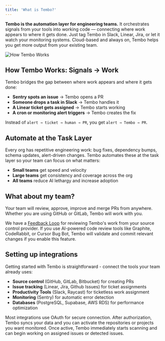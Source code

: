 ```yaml
---
title: 'What is Tembo?'
---
```


**Tembo is the automation layer for engineering teams.** It orchestrates signals from your tools into working code — connecting where work appears to where it gets done. Just tag Tembo in Slack, Linear, Jira, or let it watch your monitoring systems. Cloud-based and always on, Tembo helps you get more output from your existing team.

![How Tembo Works](/images/how-tembo-works.png)

## How Tembo Works: Signals → Work

Tembo bridges the gap between where work appears and where it gets done:

- **Sentry spots an issue** → Tembo opens a PR
- **Someone drops a task in Slack** → Tembo handles it
- **A Linear ticket gets assigned** → Tembo starts working
- **A cron or monitoring alert triggers** → Tembo creates the fix

Instead of `alert → ticket → human → PR`, you get `alert → Tembo → PR`.

## Automate at the Task Layer

Every org has repetitive engineering work: bug fixes, dependency bumps, schema updates, alert-driven changes. Tembo automates these at the task layer so your team can focus on what matters:

- **Small teams** get speed and velocity
- **Large teams** get consistency and coverage across the org
- **All teams** reduce AI lethargy and increase adoption

## What about my team?

Your team will review, approve, improve and merge PRs from anywhere. Whether you are using GitHub or GitLab, Tembo will work with you.

We have a [Feedback Loop](/features/feedback-loop) for reviewing Tembo's work from your source control provider. If you use AI-powered code review tools like Graphite, CodeRabbit, or Cursor Bug Bot, Tembo will validate and commit relevant changes if you enable this feature.

## Setting up integrations

Getting started with Tembo is straightforward - connect the tools your team already uses:

- **Source control** (GitHub, GitLab, Bitbucket) for creating PRs
- **Issue tracking** (Linear, Jira, Github Issues) for ticket assignments
- **Productivity Tools** (Slack, Raycast) for ticketless work assignment
- **Monitoring** (Sentry) for automatic error detection
- **Databases** (PostgreSQL, Supabase, AWS RDS) for performance optimization

Most integrations use OAuth for secure connection. After authorization, Tembo syncs your data and you can activate the repositories or projects you want monitored. Once active, Tembo immediately starts scanning and can begin working on assigned issues or detected issues.
